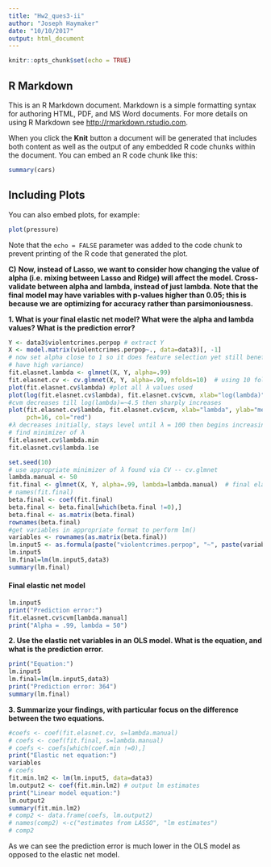 ```yaml
---
title: "Hw2_ques3-ii"
author: "Joseph Haymaker"
date: "10/10/2017"
output: html_document
---
```


```r
knitr::opts_chunk$set(echo = TRUE)
```

## R Markdown

This is an R Markdown document. Markdown is a simple formatting syntax for authoring HTML, PDF, and MS Word documents. For more details on using R Markdown see <http://rmarkdown.rstudio.com>.

When you click the **Knit** button a document will be generated that includes both content as well as the output of any embedded R code chunks within the document. You can embed an R code chunk like this:

```r
summary(cars)
```

## Including Plots

You can also embed plots, for example:

```r
plot(pressure)
```

Note that the `echo = FALSE` parameter was added to the code chunk to prevent printing of the R code that generated the plot.



**C)** __Now, instead of Lasso, we want to consider how changing the value of alpha (i.e. mixing between Lasso and Ridge) will affect the model. Cross-validate between alpha and lambda, instead of just lambda. Note that the final model may have variables with p-values higher than 0.05; this is because we are optimizing for accuracy rather than parsimoniousness.__

__1. What is your final elastic net model? What were the alpha and lambda values? What is the prediction error?__

```r
Y <- data3$violentcrimes.perpop # extract Y
X <- model.matrix(violentcrimes.perpop~., data=data3)[, -1]
# now set alpha close to 1 so it does feature selection yet still benefits from Ridge Regression (comp. cheap, best in situations where least sq. estimates
# have high variance)
fit.elasnet.lambda <- glmnet(X, Y, alpha=.99) 
fit.elasnet.cv <- cv.glmnet(X, Y, alpha=.99, nfolds=10)  # using 10 folds to get best λ
plot(fit.elasnet.cv$lambda) #plot all λ values used
plot(log(fit.elasnet.cv$lambda), fit.elasnet.cv$cvm, xlab="log(lambda)", ylab="mean cv errors",pch=16, col="red") 
#cvm decreases till log(lambda)=~4.5 then sharply increases
plot(fit.elasnet.cv$lambda, fit.elasnet.cv$cvm, xlab="lambda", ylab="mean cv errors",
     pch=16, col="red")
#λ decreases initially, stays level until λ = 100 then begins increasing
# find minimizer of λ 
fit.elasnet.cv$lambda.min
fit.elasnet.cv$lambda.1se

set.seed(10)
# use appropriate minimizer of λ found via CV -- cv.glmnet 
lambda.manual <- 50
fit.final <- glmnet(X, Y, alpha=.99, lambda=lambda.manual)  # final elastic net fit
# names(fit.final)
beta.final <- coef(fit.final)
beta.final <- beta.final[which(beta.final !=0),]
beta.final <- as.matrix(beta.final)
rownames(beta.final)
#get variables in appropriate format to perform lm()
variables <- rownames(as.matrix(beta.final))
lm.input5 <- as.formula(paste("violentcrimes.perpop", "~", paste(variables[-1], collapse = "+"))) 
lm.input5
lm.final=lm(lm.input5,data3)
summary(lm.final)

```

#### Final elastic net model

```r
lm.input5
print("Prediction error:")
fit.elasnet.cv$cvm[lambda.manual]
print("Alpha = .99, lambda = 50")
```

__2. Use the elastic net variables in an OLS model. What is the equation, and what is the prediction error.__

```r
print("Equation:")
lm.input5
lm.final=lm(lm.input5,data3)
print("Prediction error: 364")
summary(lm.final)
```

__3. Summarize your findings, with particular focus on the difference between the two equations.__

```r
#coefs <- coef(fit.elasnet.cv, s=lambda.manual)
# coefs <- coef(fit.final, s=lambda.manual)
# coefs <- coefs[which(coef.min !=0),]
print("Elastic net equation:")
variables
# coefs
fit.min.lm2 <- lm(lm.input5, data=data3)
lm.output2 <- coef(fit.min.lm2) # output lm estimates
print("Linear model equation:")
lm.output2
summary(fit.min.lm2) 
# comp2 <- data.frame(coefs, lm.output2)
# names(comp2) <-c("estimates from LASSO", "lm estimates")
# comp2
```

As we can see the prediction error is much lower in the OLS model as opposed to the elastic net model.
